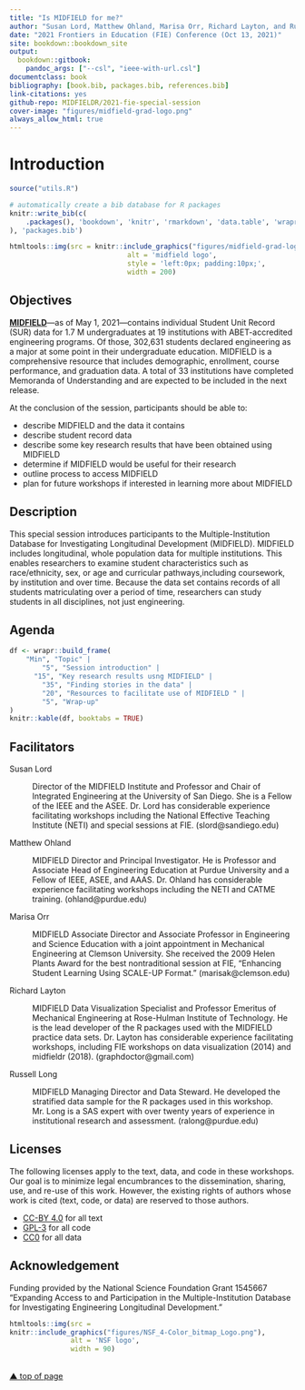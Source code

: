 ```yaml
--- 
title: "Is MIDFIELD for me?"
author: "Susan Lord, Matthew Ohland, Marisa Orr, Richard Layton, and Russell Long"
date: "2021 Frontiers in Education (FIE) Conference (Oct 13, 2021)"
site: bookdown::bookdown_site
output: 
  bookdown::gitbook:
    pandoc_args: ["--csl", "ieee-with-url.csl"]
documentclass: book
bibliography: [book.bib, packages.bib, references.bib]
link-citations: yes
github-repo: MIDFIELDR/2021-fie-special-session
cover-image: "figures/midfield-grad-logo.png"
always_allow_html: true
---
```




# Introduction {#introduction}

```r
source("utils.R")
```

```r
# automatically create a bib database for R packages
knitr::write_bib(c(
	.packages(), 'bookdown', 'knitr', 'rmarkdown', 'data.table', 'wrapr', 'midfieldr', 'midfielddata', 'ggplot2', 'gapminder'
), 'packages.bib')
```

```r
htmltools::img(src = knitr::include_graphics("figures/midfield-grad-logo.png"), 
							 alt = 'midfield logo', 
							 style = 'left:0px; padding:10px;',
							 width = 200)
```

## Objectives 

[**MIDFIELD**](https://engineering.purdue.edu/MIDFIELD){target="_blank"}---as of May 1, 2021---contains individual Student Unit Record (SUR) data for 1.7 M undergraduates at 19 institutions with ABET-accredited engineering programs. Of those, 302,631 students declared engineering as a major at some point in their undergraduate education. MIDFIELD is a comprehensive resource that includes  demographic, enrollment, course performance, and graduation data. A total of 33 institutions have completed Memoranda of Understanding and are expected to be included in the next release.

At the conclusion of the session, participants should be able
to: 


- describe MIDFIELD and the data it contains
- describe student record data
- describe some key research results that have been obtained using MIDFIELD
- determine if MIDFIELD would be useful for their research
- outline process to access MIDFIELD
- plan for future workshops if interested in learning more about MIDFIELD





## Description 

This special session introduces participants to the Multiple-Institution Database for Investigating Longitudinal Development (MIDFIELD). MIDFIELD includes longitudinal, whole population data for multiple institutions. This enables researchers to examine student characteristics such as race/ethnicity, sex, or age and curricular pathways,including coursework, by institution and over time. Because the data set contains records of all students matriculating over a period of time, researchers can study students in all disciplines, not just engineering. 





## Agenda 

```r
df <- wrapr::build_frame(
	"Min", "Topic" |
		"5", "Session introduction" |
	  "15", "Key research results usng MIDFIELD" |
		"35", "Finding stories in the data" |
		"20", "Resources to facilitate use of MIDFIELD " |
		"5", "Wrap-up"
)
knitr::kable(df, booktabs = TRUE)
```







## Facilitators

Susan Lord 

: Director of the MIDFIELD Institute and Professor and Chair of Integrated Engineering at the University of San Diego.  She is a Fellow of the IEEE and the ASEE. Dr. Lord has considerable experience facilitating workshops including the National Effective Teaching Institute (NETI) and special sessions at FIE. (slord@sandiego.edu) 

Matthew Ohland 

: MIDFIELD Director and Principal Investigator. He is Professor and Associate Head of Engineering Education at Purdue University and a Fellow of IEEE, ASEE, and AAAS. Dr. Ohland has considerable experience facilitating workshops including the NETI and CATME training.   (ohland@purdue.edu)

Marisa Orr

: MIDFIELD Associate Director and Associate Professor in Engineering and Science Education with a joint appointment in Mechanical Engineering at Clemson University. She received the 2009 Helen Plants Award for the best nontraditional session at FIE, "Enhancing Student Learning Using SCALE-UP Format." (marisak@clemson.edu)

Richard Layton 

: MIDFIELD  Data Visualization Specialist and Professor Emeritus of Mechanical Engineering at Rose-Hulman Institute of Technology. He is the lead developer of the R packages used with the MIDFIELD practice data sets. Dr. Layton has considerable experience facilitating workshops, including FIE workshops on data visualization (2014) and midfieldr (2018). (graphdoctor@gmail.com) 

Russell Long 

: MIDFIELD Managing Director and Data Steward. He developed the stratified data sample for the R packages used in this workshop. Mr. Long is a SAS expert with over twenty years of experience in institutional research and assessment. (ralong@purdue.edu)




## Licenses 

The following licenses apply to the text, data, and code in these workshops. Our goal is to minimize legal encumbrances to the dissemination, sharing, use, and re-use of this work. However, the existing rights of authors whose work is cited (text, code, or data) are reserved to those authors.

- [CC-BY 4.0](https://creativecommons.org/licenses/by/4.0/legalcode) for all text  
- [GPL-3](https://www.r-project.org/Licenses/GPL-3) for all code  
- [CC0](https://wiki.creativecommons.org/wiki/CC0_use_for_data) for all data    


## Acknowledgement 

Funding provided by the National Science Foundation Grant 1545667 "Expanding Access to and Participation in the Multiple-Institution Database for Investigating Engineering Longitudinal Development." 

```r
htmltools::img(src = 
knitr::include_graphics("figures/NSF_4-Color_bitmap_Logo.png"), 
               alt = 'NSF logo', 
               width = 90)
```



<br>
[&#9650; top of page](#introduction)

